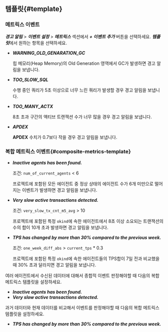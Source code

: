 ## 템플릿{#template}

### 메트릭스 이벤트

***경고 알림*** > ***이벤트 설정*** > ***메트릭스*** 섹션에서 ***+ 이벤트 추가*** 버튼을 선택하세요. ***템플릿***에서 원하는 항목을 선택하세요.

* ***WARNING_OLD_GENARATION_GC***

  힙 메모리(Heap Memory)의 Old Generation 영역에서 GC가 발생하면 경고 알림을 보냅니다.

* ***TOO_SLOW_SQL***

  수행 중인 쿼리가 5초 이상으로 너무 느린 쿼리가 발생할 경우 경고 알림을 보냅니다.

* ***TOO_MANY_ACTX***

  8초 초과 구간의 액티브 트랜잭션 수가 너무 많을 경우 경고 알림을 보냅니다.

* ***APDEX***

  **APDEX** 수치가 0.7보다 작을 경우 경고 알림을 보냅니다.

### 복합 메트릭스 이벤트{#composite-metrics-template}

* ***Inactive agents has been found.***

  조건: `num_of_current_agents` \< 6
  
  프로젝트에 포함된 모든 에이전트 중 정상 상태의 에이전트 수가 6개 미만으로 떨어지는 이벤트가 발생하면 경고 알림을 보냅니다.

* ***Very slow active transactions detected.***

  조건: `very_slow_tx_cnt_m5_avg` > 10

  프로젝트에 포함된 특정 `okind`에 속한 에이전트에서 8초 이상 소요되는 트랜잭션의 수의 합이 10개 초과 발생하면 경고 알림을 보냅니다.

* ***TPS has changed by more than 30% compared to the previous week.***

  조건: `one_week_diff_abs` > `current_tps` * 0.3

  프로젝트에 포함된 특정 `okind`에 속한 에이전트들의 TPS합이 7일 전과 비교했을 때 30% 초과 달라지면 경고 알림을 보냅니다.

여러 에이전트에서 수신된 데이터에 대해서 종합적 이벤트 판정해야할 때 다음의 복합 메트릭스 템플릿을 설정하세요.

* ***Inactive agents has been found.***
* ***Very slow active transactions detected.***

과거 데이터와 현재 데이터를 비교해서 이벤트를 판정해야할 때 다음의 복합 메트릭스 템플릿을 설정하세요.

* ***TPS has changed by more than 30% compared to the previous week.***